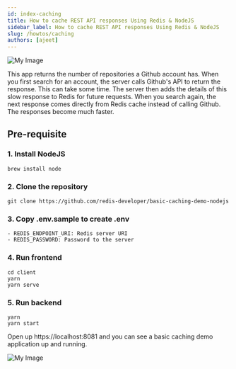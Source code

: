 ```yaml
---
id: index-caching
title: How to cache REST API responses Using Redis & NodeJS
sidebar_label: How to cache REST API responses Using Redis & NodeJS
slug: /howtos/caching
authors: [ajeet]
---
```



![My Image](cachingapp.png)

This app returns the number of repositories a Github account has. When you first search for an account, the server calls Github's API to return the response. This can take some time. The server then adds the details of this slow response to Redis for future requests. When you search again, the next response comes directly from Redis cache instead of calling Github. The responses become much faster.

## Pre-requisite

### 1. Install NodeJS

```
brew install node
```

### 2. Clone the repository

```
git clone https://github.com/redis-developer/basic-caching-demo-nodejs
```

### 3. Copy .env.sample to create .env

```
- REDIS_ENDPOINT_URI: Redis server URI
- REDIS_PASSWORD: Password to the server
```

### 4. Run frontend

```
cd client
yarn
yarn serve
```

### 5. Run backend

```
yarn
yarn start
```

Open up https://localhost:8081 and you can see a basic caching demo application up and running.

![My Image](cachingdemo.png)
